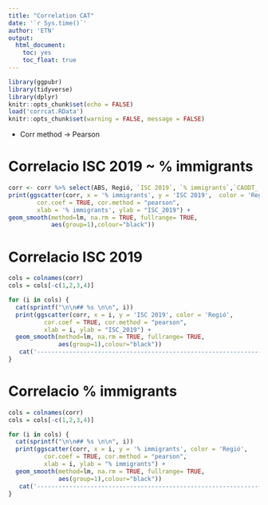 ```yaml
---
title: "Correlation CAT"
date: '`r Sys.time()`'
author: 'ETN'
output: 
  html_document: 
    toc: yes
    toc_float: true
---
```


```r
library(ggpubr)
library(tidyverse)
library(dplyr)
knitr::opts_chunk$set(echo = FALSE)
load('corrcat.RData')
knitr::opts_chunk$set(warning = FALSE, message = FALSE) 
```

* Corr method -> Pearson

# Correlacio ISC 2019 ~ % immigrants
```r
corr <- corr %>% select(ABS, Regió, `ISC 2019`, `% immigrants`,`CAODT_ 12a`, `codT_ 6_14a`, codAF_7, Perc_seg, IR_12a)
print(ggscatter(corr, x = '% immigrants', y = 'ISC 2019',  color = 'Regió',
        cor.coef = TRUE, cor.method = "pearson",
        xlab = '% immigrants', ylab = "ISC_2019") +
geom_smooth(method=lm, na.rm = TRUE, fullrange= TRUE,
            aes(group=1),colour="black"))
```


# Correlacio ISC 2019

```r
cols = colnames(corr)
cols = cols[-c(1,2,3,4)]

for (i in cols) {
  cat(sprintf("\n\n## %s \n\n", i))
  print(ggscatter(corr, x = i, y = 'ISC 2019', color = 'Regió',
          cor.coef = TRUE, cor.method = "pearson",
          xlab = i, ylab = "ISC_2019") +
  geom_smooth(method=lm, na.rm = TRUE, fullrange= TRUE,
              aes(group=1),colour="black"))
   cat('----------------------------------------------------------------------------------------------------------------------------------------------------------------------------')
}

```

# Correlacio % immigrants

```r
cols = colnames(corr)
cols = cols[-c(1,2,3,4)]

for (i in cols) {
  cat(sprintf("\n\n## %s \n\n", i))
  print(ggscatter(corr, x = i, y = '% immigrants', color = 'Regió',
          cor.coef = TRUE, cor.method = "pearson",
          xlab = i, ylab = "% immigrants") +
  geom_smooth(method=lm, na.rm = TRUE, fullrange= TRUE,
              aes(group=1),colour="black"))
   cat('----------------------------------------------------------------------------------------------------------------------------------------------------------------------------')
}

```